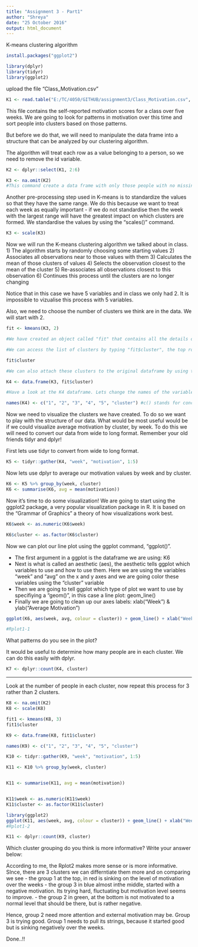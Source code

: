 ```yaml
---
title: "Assignment 3 - Part1"
author: "Shreya"
date: "25 October 2016"
output: html_document
---
```


K-means clustering algorithm

```r

install.packages("ggplot2") 

library(dplyr)
library(tidyr)
library(ggplot2)

```

upload the file "Class_Motivation.csv" 
```r

K1 <- read.table("E:/TC/4050/GITHUB/assignment3/Class_Motivation.csv", header = TRUE, sep = ",")

```

This file contains the self-reported motivation scores for a class over five weeks. We are going to look for patterns in motivation over this time and sort people into clusters based on those patterns.

But before we do that, we will need to manipulate the data frame into a structure that can be analyzed by our clustering algorithm.

The algorithm will treat each row as a value belonging to a person, so we need to remove the id variable.

```r

K2 <- dplyr::select(K1, 2:6)

K3 <- na.omit(K2) 
#This command create a data frame with only those people with no missing values. It "omits" all rows with missing values, also known as a "listwise deletion". EG - It runs down the list deleting rows as it goes.

```

Another pre-processing step used in K-means is to standardize the values so that they have the same range. We do this because we want to treat each week as equally important - if we do not standardise then the week with the largest range will have the greatest impact on which clusters are formed. We standardise the values by using the "scales()" command.

```r

K3 <- scale(K3)

```


Now we will run the K-means clustering algorithm we talked about in class. 
1) The algorithm starts by randomly choosing some starting values 
2) Associates all observations near to those values with them
3) Calculates the mean of those clusters of values
4) Selects the observation closest to the mean of the cluster
5) Re-associates all observations closest to this observation
6) Continues this process until the clusters are no longer changing

Notice that in this case we have 5 variables and in class we only had 2. It is impossible to vizualise this process with 5 variables.

Also, we need to choose the number of clusters we think are in the data. We will start with 2.

```r

fit <- kmeans(K3, 2) 

#We have created an object called "fit" that contains all the details of our clustering including which observations belong to each cluster.

#We can access the list of clusters by typing "fit$cluster", the top row corresponds to the original order the rows were in. Notice we have deleted some rows.

fit$cluster

#We can also attach these clusters to the original dataframe by using the "data.frame" command to create a new data frame called K4.

K4 <- data.frame(K3, fit$cluster)

#Have a look at the K4 dataframe. Lets change the names of the variables to make it more convenient with the names() command.

names(K4) <- c("1", "2", "3", "4", "5", "cluster") #c() stands for concatonate and it creates a vector of anything, in this case a vector of names.


```

Now we need to visualize the clusters we have created. To do so we want to play with the structure of our data. What would be most useful would be if we could visualize average motivation by cluster, by week. To do this we will need to convert our data from wide to long format. Remember your old friends tidyr and dplyr!

First lets use tidyr to convert from wide to long format.
```r

K5 <- tidyr::gather(K4, "week", "motivation", 1:5)

```

Now lets use dplyr to average our motivation values by week and by cluster.

```r

K6 <- K5 %>% group_by(week, cluster)
K6 <- summarise(K6, avg = mean(motivation))

```

Now it's time to do some visualization! We are going to start using the ggplot2 package, a very popular visualization package in R. It is based on the "Grammar of Graphics" a theory of how visualizations work best. 


```r

K6$week <- as.numeric(K6$week)

K6$cluster <- as.factor(K6$cluster)

```

Now we can plot our line plot using the ggplot command, "ggplot()".

- The first argument in a ggplot is the dataframe we are using: K6
- Next is what is called an aesthetic (aes), the aesthetic tells ggplot which variables to use and how to use them. Here we are using the variables "week" and "avg" on the x and y axes and we are going color these variables using the "cluster" variable
- Then we are going to tell ggplot which type of plot we want to use by specifiying a "geom()", in this case a line plot: geom_line()
- Finally we are going to clean up our axes labels: xlab("Week") & ylab("Average Motivation")

```r

ggplot(K6, aes(week, avg, colour = cluster)) + geom_line() + xlab("Week") + ylab("Average Motivation")

#Rplot1-1

```

What patterns do you see in the plot?

It would be useful to determine how many people are in each cluster. We can do this easily with dplyr.

```r
K7 <- dplyr::count(K4, cluster)
```
______________________________________________________________________________________


Look at the number of people in each cluster, now repeat this process for 3 rather than 2 clusters. 

```r

K8 <- na.omit(K2)
K8 <- scale(K8)

fit1 <- kmeans(K8, 3) 
fit1$cluster

K9 <- data.frame(K8, fit1$cluster)

names(K9) <- c("1", "2", "3", "4", "5", "cluster")

K10 <- tidyr::gather(K9, "week", "motivation", 1:5)

K11 <- K10 %>% group_by(week, cluster)


K11 <- summarise(K11, avg = mean(motivation))


K11$week <- as.numeric(K11$week)
K11$cluster <- as.factor(K11$cluster)

library(ggplot2)
ggplot(K11, aes(week, avg, colour = cluster)) + geom_line() + xlab("Week") + ylab("Average Motivation")
#Rplot1-2

K11 <- dplyr::count(K9, cluster)
```

Which cluster grouping do you think is more informative? Write your answer below:

According to me, the Rplot2 makes more sense or is more informative. SInce, there are 3 clusters we can differntiate them more and on comparing we see 
- the group 1 at the top, in red is sinking on the level of motivation over the weeks
- the group 3 in blue almost inthe middle, started with a negative motivation. Its trying hard, fluctuating but motivation level seems to improve.
- the group 2 in green, at the bottom is not motivated to a normal level that should be there, but is rather negative. 

Hence, group 2 need more attention and external motivation may be. Group 3 is trying good.
Group 1 needs to pull its strings, because it started good but is sinking negatively over the weeks.


Done..!!